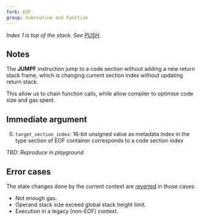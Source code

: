 ```yaml
---
fork: EOF
group: Subroutine and Function
---
```


*Index 1 is top of the stack. See [PUSH](/#60).*

## Notes

The **JUMPF** instruction jump to a code section without adding a new return stack frame, which is changing current section index without updating return stack. 

This allow us to chain function calls, while allow compiler to optimise code size and gas spent.

## Immediate argument

0. `target_section_index`: 16-bit unsigned value as metadata index in the type section of EOF container corresponds to a code section index

*TBD: Reproduce in playground*

## Error cases

The state changes done by the current context are [reverted](#FD) in those cases:
- Not enough gas.
- Operand stack size exceed global stack height limit.
- Execution in a legacy (non-EOF) context.
